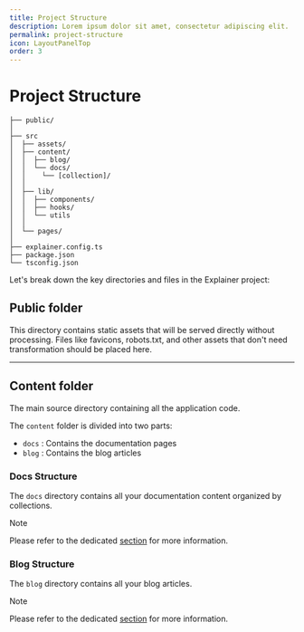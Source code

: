 ```yaml
---
title: Project Structure
description: Lorem ipsum dolor sit amet, consectetur adipiscing elit.
permalink: project-structure
icon: LayoutPanelTop
order: 3
---
```

# Project Structure

```
├── public/
│
├── src
│  ├── assets/
│  ├── content/
│  │  ├── blog/
│  │  └── docs/
│  │    └── [collection]/
│  │
│  ├── lib/
│  │  ├── components/
│  │  ├── hooks/
│  │  └── utils
│  │
│  └── pages/
│
├── explainer.config.ts
├── package.json
└── tsconfig.json
```

Let's break down the key directories and files in the Explainer project:

## Public folder
This directory contains static assets that will be served directly without processing. 
Files like favicons, robots.txt, and other assets that don't need transformation should be placed here.

--- 
## Content folder
The main source directory containing all the application code.

The `content` folder is divided into two parts:
- `docs` : Contains the documentation pages
- `blog` : Contains the blog articles

### Docs Structure
The `docs` directory contains all your documentation content organized by collections.

> [!NOTE]
> Please refer to the dedicated [section](/docs/framework/docs) for more information.

### Blog Structure
The `blog` directory contains all your blog articles.

> [!NOTE]
> Please refer to the dedicated [section](/docs/framework/blog) for more information.